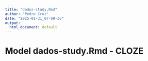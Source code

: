 ```yaml
---
title: "dados-study.Rmd"
author: "Pedro Cruz"
date: "2025-01-31_07-09-36"
output:
  html_document: default
---
```



# Model dados-study.Rmd - CLOZE

